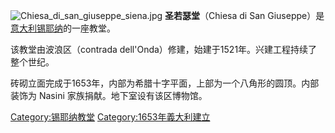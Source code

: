 [[Image:Chiesa_di_san_giuseppe_siena.jpg|thumb]]
'''圣若瑟堂'''（Chiesa di San Giuseppe）是[[意大利|意大利]][[锡耶纳|锡耶纳]]的一座教堂。 

该教堂由波浪区（contrada dell'Onda）修建，始建于1521年。兴建工程持续了整个世纪。

砖砌立面完成于1653年，内部为希腊十字平面，上部为一个八角形的圆顶。内部装饰为 Nasini 家族捐献。地下室设有该区博物馆。

[[Category:锡耶纳教堂|Category:锡耶纳教堂]]
[[Category:1653年義大利建立|Category:1653年義大利建立]]